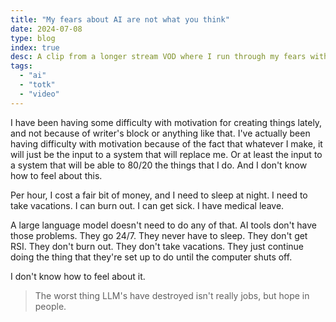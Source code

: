```yaml
---
title: "My fears about AI are not what you think"
date: 2024-07-08
type: blog
index: true
desc: A clip from a longer stream VOD where I run through my fears with the AI industry
tags:
  - "ai"
  - "totk"
  - "video"
---
```


<div className="my-4">
  <XeblogVideo path="video/2024/0707-totk/ai-fears" />
</div>

I have been having some difficulty with motivation for creating things lately, and not because of writer's block or anything like that. I've actually been having difficulty with motivation because of the fact that whatever I make, it will just be the input to a system that will replace me. Or at least the input to a system that will be able to 80/20 the things that I do. And I don't know how to feel about this.

Per hour, I cost a fair bit of money, and I need to sleep at night. I need to take vacations. I can burn out. I can get sick. I have medical leave.

A large language model doesn't need to do any of that. AI tools don't have those problems. They
go 24/7. They never have to sleep. They don't get RSI. They don't burn out. They don't take vacations. They just continue doing the thing that they're set up to do until the computer shuts off.

I don't know how to feel about it.

> The worst thing LLM's have destroyed isn't really jobs, but hope in people.
